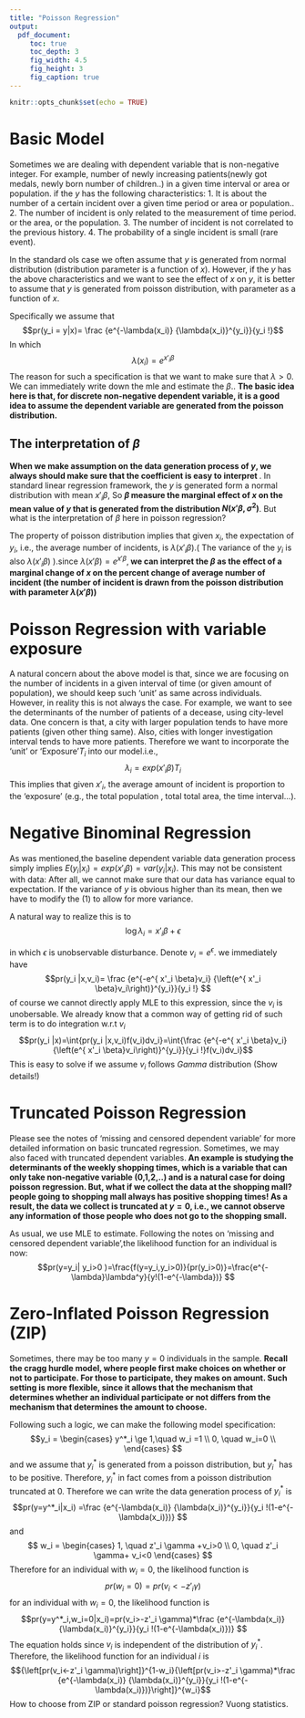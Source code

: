 ---
title: "Poisson Regression"
output: 
  pdf_document:
     toc: true
     toc_depth: 3
     fig_width: 4.5
     fig_height: 3
     fig_caption: true
---

```{r setup, include=FALSE}
knitr::opts_chunk$set(echo = TRUE)
```

# Basic Model
Sometimes we are dealing with dependent variable that is non-negative integer. For example, number of newly increasing patients(newly got medals, newly born number of children..) in a given time interval or area or population. if the $y$ has the following characteristics:
1. It is about the number of a certain incident over a given time period or area or population..
2. The number of incident is only related to the measurement of time period. or the area, or the population.
3. The number of incident is not correlated to the previous history. 
4. The probability of a single incident is small (rare event).

In the standard ols case we often assume that $y$ is generated from normal distribution (distribution parameter is a function of $x$). However, if the $y$ has the above characteristics and we want to see the effect of $x$ on $y$, it is better to assume that $y$ is generated from poisson distribution, with parameter as a function of $x$.</p>
Specifically we assume that
$$pr(y_i = y|x)= \frac {e^{-\lambda(x_i)} {\lambda(x_i)}^{y_i}}{y_i !}$$
In which 
$$\lambda(x_i)= e^{x'_i\beta} \tag{1}$$
The reason for such a specification is that we want to make sure that $\lambda>0$. We can immediately write down the mle and estimate the $\beta.$. <b>The basic idea here is that, for discrete non-negative dependent variable, it is a good idea to assume the dependent variable are generated from the poisson distribution. </b>

## The interpretation of $\beta$
<p><b>When we make assumption on the data generation process of $y$, we always should make sure that the coefficient is easy to interpret </b>. In standard linear regression framework, the $y$ is generated form a normal distribution with mean $x'_i\beta$, So <b>$\beta$ measure the marginal effect of $x$ on the mean value of $y$ that is generated from the distribution $N(x'\beta, \sigma^2)$</b>. But what is the interpretation of $\beta$ here in poisson regression? </p>
The property of poisson distribution implies that given $x_i$, the expectation of $y_i$, i.e., the average number of incidents, is $\lambda(x'_i \beta)$.( The variance of the $y_i$ is also  $\lambda(x'_i \beta)$ ).since $\lambda(x'\beta)=e^{x'\beta}$,<b> we can interpret the $\beta$ as the effect of a marginal change of $x$ on the percent change of average number of incident (the number of incident is drawn from the poisson distribution with parameter $\lambda(x' \beta)$)</b>

# Poisson Regression with variable exposure
A natural concern about the above model is that, since we are focusing on the number of incidents in a given interval of time (or given amount of population), we should keep such 'unit' as same across individuals. However, in reality this is not always the case. For example, we want to see the determinants of the number of patients of a decease, using city-level data. One concern is that, a city with larger population tends to have more patients (given other thing same). Also, cities with longer investigation interval tends to have more patients. Therefore we want to incorporate the 'unit' or 'Exposure'$T_i$ into our model.i.e., 
$$\lambda_i = exp(x'_i\beta)T_i$$
This implies that given $x'_i$, the average amount of incident is proportion to the 'exposure' (e.g., the total population , total total area, the time interval...).

# Negative Binominal Regression
As was mentioned,the baseline dependent variable data generation process simply implies $E(y_i|x_i)=exp(x'_i\beta)=var(y_i|x_i)$. This may not be consistent with data: After all, we cannot make sure that our data has variance equal to expectation. If the variance of $y$ is obvious higher than its mean, then we have to modify the (1) to allow for more variance.
<p>A natural way to realize this is to 
    $$\log{\lambda_i}= x'_i \beta + \epsilon$$
</p>
in which $\epsilon$ is unobservable disturbance. Denote $v_i= e^{\epsilon}$. we immediately have
$$pr(y_i |x,v_i)= \frac {e^{-e^{ x'_i \beta}v_i} {\left(e^{ x'_i \beta}v_i\right)}^{y_i}}{y_i !} $$
of course we cannot directly apply MLE to this expression, since the $v_i$ is unobersable. We already know that a common way of getting rid of such term is to do integration w.r.t $v_i$
$$pr(y_i |x)=\int{pr(y_i |x,v_i)f(v_i)dv_i}=\int{\frac {e^{-e^{ x'_i \beta}v_i} {\left(e^{ x'_i \beta}v_i\right)}^{y_i}}{y_i !}f(v_i)dv_i}$$
This is easy to  solve if we assume $v_i$ follows $Gamma$ distribution (Show details!)

# Truncated Poisson Regression
Please see the notes of 'missing and censored dependent variable' for more detailed information on basic truncated regression. Sometimes, we may also faced with truncated dependent variables.<b> An example is studying the determinants of the weekly shopping times, which is a variable that can only take non-negative variable (0,1,2,..) and is a natural case for doing poisson regression. But, what if we collect the data at the shopping mall? people going to shopping mall always has positive shopping times! As a result, the data we collect is truncated at $y=0$, i.e., we cannot observe any information of those people who does not go to the shopping small.</b>
<p>As usual, we use MLE to estimate. Following the notes on 'missing and censored dependent variable',the likelihood function for an individual is now:
$$pr(y=y_i| y_i>0 )=\frac{f(y=y_i,y_i>0)}{pr(y_i>0)}=\frac{e^{-\lambda}\lambda^y}{y!(1-e^{-\lambda})} $$

# Zero-Inflated Poisson Regression (ZIP)
<p>Sometimes, there may be too many $y=0$ individuals in the sample. <b>Recall the cragg hurdle model, where people first make choices on whether or not to participate. For those to participate, they makes on amount. Such setting is more flexible, since it allows that the mechanism that determines whether an individual participate or not differs from the mechanism that determines the amount to choose.</b> </p>
Following such a logic, we can make the following model specification:
$$y_i = \begin{cases}
y^*_i \ge 1,\quad w_i =1 \\
0, \quad w_i=0 \\
\end{cases}
$$
and we assume that $y^*_i$ is generated from a poisson distribution, but $y^*_i$ has to be positive. Therefore, $y^*_i$ in fact comes from a poisson distribution truncated at 0. Therefore we can write the data generation process of $y^*_i$ is 
$$pr(y=y^*_i|x_i) =\frac {e^{-\lambda(x_i)} {\lambda(x_i)}^{y_i}}{y_i !(1-e^{-\lambda(x_i)})} $$
and 
$$
w_i = \begin{cases}
1, \quad z'_i \gamma +v_i>0 \\
0, \quad z'_i \gamma+ v_i<0
\end{cases}
$$
Therefore for an individual with $w_i=0$, the likelihood function is 
$$pr(w_i=0)= pr(v_i<-z'_i \gamma)$$
for an individual with $w_i=0$, the likelihood function is
$$pr(y=y^*_i,w_i=0|x_i)=pr(v_i>-z'_i \gamma)*\frac {e^{-\lambda(x_i)} {\lambda(x_i)}^{y_i}}{y_i !(1-e^{-\lambda(x_i)})} $$
The equation holds since $v_i$ is independent of the distribution of $y^*_i$. Therefore, the likelihood function for an individual $i$ is 
$${\left[pr(v_i<-z'_i \gamma)\right]}^{1-w_i}{\left[pr(v_i>-z'_i \gamma)*\frac {e^{-\lambda(x_i)} {\lambda(x_i)}^{y_i}}{y_i !(1-e^{-\lambda(x_i)})}\right]}^{w_i}$$
How to choose from ZIP or standard poisson regression? Vuong statistics.